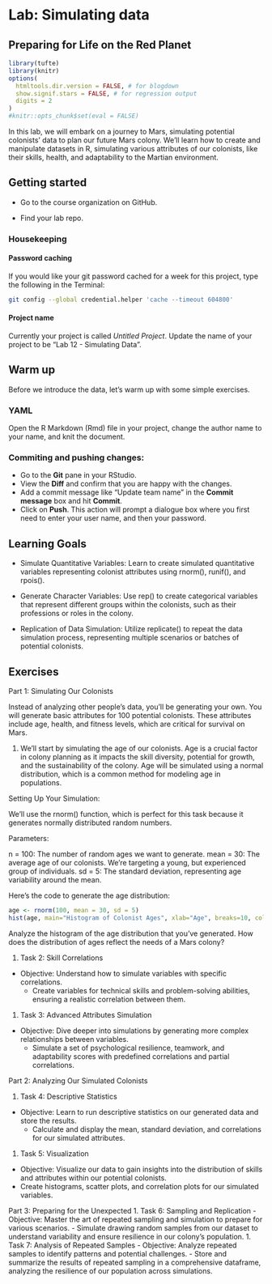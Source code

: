 # Lab: Simulating data {#lab12}
## Preparing for Life on the Red Planet

```r
library(tufte)
library(knitr)
options(
  htmltools.dir.version = FALSE, # for blogdown
  show.signif.stars = FALSE, # for regression output
  digits = 2
)
#knitr::opts_chunk$set(eval = FALSE)
```

In this lab, we will embark on a journey to Mars, simulating potential colonists' data to plan our future Mars colony. We'll learn how to create and manipulate datasets in R, simulating various attributes of our colonists, like their skills, health, and adaptability to the Martian environment.

## Getting started {.unnumbered}

- Go to the course organization on GitHub.

- Find your lab repo.

### Housekeeping {.unnumbered}

#### Password caching {.unnumbered}

If you would like your git password cached for a week for this project, type the following in the Terminal:

```bash
git config --global credential.helper 'cache --timeout 604800'
```

#### Project name {.unnumbered}

Currently your project is called *Untitled Project*. Update the name of your project to be "Lab 12 - Simulating Data".

## Warm up {.unnumbered}

Before we introduce the data, let's warm up with some simple exercises.

### YAML {.unnumbered}

Open the R Markdown (Rmd) file in your project, change the author name to your name, and knit the document.

### Commiting and pushing changes: {.unnumbered}

- Go to the **Git** pane in your RStudio.
- View the **Diff** and confirm that you are happy with the changes.
- Add a commit message like "Update team name" in the **Commit message** box and hit **Commit**.
- Click on **Push**. This action will prompt a dialogue box where you first need to enter your user name, and then your password.

## Learning Goals {.unnumbered}

- Simulate Quantitative Variables: Learn to create simulated quantitative variables representing colonist attributes using rnorm(), runif(), and rpois().

- Generate Character Variables: Use rep() to create categorical variables that represent different groups within the colonists, such as their professions or roles in the colony.

- Replication of Data Simulation: Utilize replicate() to repeat the data simulation process, representing multiple scenarios or batches of potential colonists.

## Exercises {.unnumbered}

Part 1: Simulating Our Colonists


Instead of analyzing other people's data, you'll be generating your own.  You will generate basic attributes for 100 potential colonists. These attributes include age, health, and fitness levels, which are critical for survival on Mars.

1. We'll start by simulating the age of our colonists. Age is a crucial factor in colony planning as it impacts the skill diversity, potential for growth, and the sustainability of the colony.  Age will be simulated using a normal distribution, which is a common method for modeling age in populations.

<!--
1. Task 1: Generating Basic Attributes
- Objective: Learn to create a dataset of n observations with specific characteristics.
  - Simulate the age distribution of 100 colonists using a normal distribution.
 - Generate health and fitness levels to ensure our colonists are fit for the challenges of Mars.
-->

Setting Up Your Simulation:

We'll use the rnorm() function, which is perfect for this task because it generates normally distributed random numbers.

Parameters:

n = 100: The number of random ages we want to generate.
mean = 30: The average age of our colonists. We're targeting a young, but experienced group of individuals.
sd = 5: The standard deviation, representing age variability around the mean.

Here's the code to generate the age distribution:
```r
age <- rnorm(100, mean = 30, sd = 5)
hist(age, main="Histogram of Colonist Ages", xlab="Age", breaks=10, col="darkblue")
```

Analyze the histogram of the age distribution that you've generated. How does the distribution of ages reflect the needs of a Mars colony?


1. Task 2: Skill Correlations
- Objective: Understand how to simulate variables with specific correlations.
  - Create variables for technical skills and problem-solving abilities, ensuring a realistic correlation between them.

1. Task 3: Advanced Attributes Simulation
- Objective: Dive deeper into simulations by generating more complex relationships between variables.
  - Simulate a set of psychological resilience, teamwork, and adaptability scores with predefined correlations and partial correlations.
  
Part 2: Analyzing Our Simulated Colonists

1. Task 4: Descriptive Statistics
- Objective: Learn to run descriptive statistics on our generated data and store the results.
  - Calculate and display the mean, standard deviation, and correlations for our simulated attributes.
1. Task 5: Visualization
- Objective: Visualize our data to gain insights into the distribution of skills and attributes within our potential colonists.
- Create histograms, scatter plots, and correlation plots for our simulated variables.

Part 3: Preparing for the Unexpected
1. Task 6: Sampling and Replication
- Objective: Master the art of repeated sampling and simulation to prepare for various scenarios.
  - Simulate drawing random samples from our dataset to understand variability and ensure resilience in our colony's population.
1. Task 7: Analysis of Repeated Samples
- Objective: Analyze repeated samples to identify patterns and potential challenges.
  - Store and summarize the results of repeated sampling in a comprehensive dataframe, analyzing the resilience of our population across simulations.